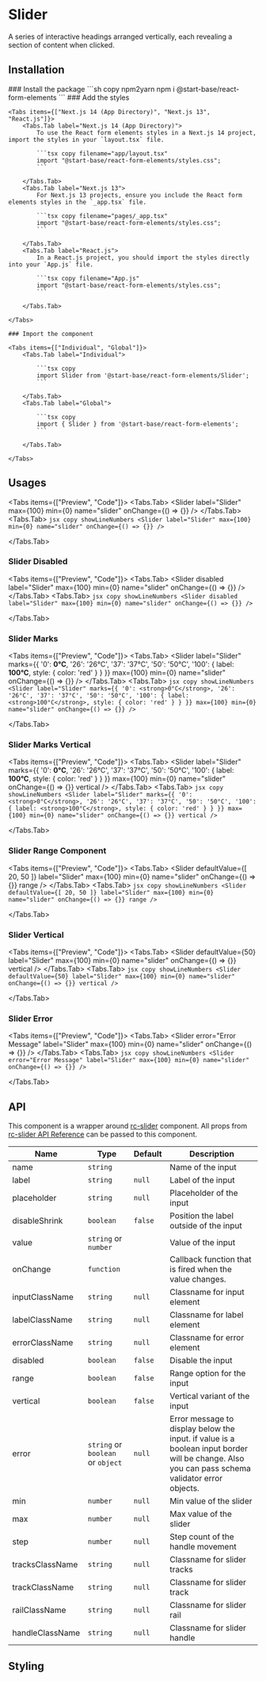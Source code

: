 
# Slider

A series of interactive headings arranged vertically, each revealing a section of content when clicked.

## Installation

<Steps>
    ### Install the package
    ```sh copy npm2yarn
    npm i @start-base/react-form-elements
    ```
    ### Add the styles

    <Tabs items={["Next.js 14 (App Directory)", "Next.js 13", "React.js"]}>
        <Tabs.Tab label="Next.js 14 (App Directory)">
            To use the React form elements styles in a Next.js 14 project, import the styles in your `layout.tsx` file.

            ```tsx copy filename="app/layout.tsx"
            import "@start-base/react-form-elements/styles.css";
            ```

        </Tabs.Tab>
        <Tabs.Tab label="Next.js 13">
            For Next.js 13 projects, ensure you include the React form elements styles in the `_app.tsx` file.

            ```tsx copy filename="pages/_app.tsx"
            import "@start-base/react-form-elements/styles.css";
            ```

        </Tabs.Tab>
        <Tabs.Tab label="React.js">
            In a React.js project, you should import the styles directly into your `App.js` file.

            ```tsx copy filename="App.js"
            import "@start-base/react-form-elements/styles.css";
            ```

        </Tabs.Tab>

    </Tabs>

    ### Import the component

    <Tabs items={["Individual", "Global"]}>
        <Tabs.Tab label="Individual">

            ```tsx copy
            import Slider from '@start-base/react-form-elements/Slider';
            ```

        </Tabs.Tab>
        <Tabs.Tab label="Global">

            ```tsx copy
            import { Slider } from '@start-base/react-form-elements';
            ```

        </Tabs.Tab>

    </Tabs>

</Steps>

## Usages

<Tabs items={["Preview", "Code"]}>
  <Tabs.Tab>
  <Preview height="200px">
   <Slider
      label="Slider"
      max={100}
      min={0}
      name="slider"
      onChange={() => {}}
    />
  </Preview>
  </Tabs.Tab>
  <Tabs.Tab>
    ```jsx copy showLineNumbers
    <Slider
      label="Slider"
      max={100}
      min={0}
      name="slider"
      onChange={() => {}}
    />
    ```

  </Tabs.Tab>
</Tabs>

### Slider Disabled

<Tabs items={["Preview", "Code"]}>
  <Tabs.Tab>
  <Preview height="200px">
    <Slider
      disabled
      label="Slider"
      max={100}
      min={0}
      name="slider"
      onChange={() => {}}
    />
    </Preview>
  </Tabs.Tab>
  <Tabs.Tab>
    ```jsx copy showLineNumbers
    <Slider
      disabled
      label="Slider"
      max={100}
      min={0}
      name="slider"
      onChange={() => {}}
    />
    ```

  </Tabs.Tab>
</Tabs>

### Slider Marks

<Tabs items={["Preview", "Code"]}>
  <Tabs.Tab>
  <Preview height="200px">
      <Slider
      label="Slider"
      marks={{
        '0': <strong>0°C</strong>,
        '26': '26°C',
        '37': '37°C',
        '50': '50°C',
        '100': {
          label: <strong>100°C</strong>,
          style: {
            color: 'red'
          }
        }
      }}
      max={100}
      min={0}
      name="slider"
      onChange={() => {}}
    />
    </Preview>
  </Tabs.Tab>
  <Tabs.Tab>
    ```jsx copy showLineNumbers
    <Slider
      label="Slider"
      marks={{
        '0': <strong>0°C</strong>,
        '26': '26°C',
        '37': '37°C',
        '50': '50°C',
        '100': {
          label: <strong>100°C</strong>,
          style: {
            color: 'red'
          }
        }
      }}
      max={100}
      min={0}
      name="slider"
      onChange={() => {}}
    />
    ```

  </Tabs.Tab>
</Tabs>

### Slider Marks Vertical

<Tabs items={["Preview", "Code"]}>
  <Tabs.Tab>
  <Preview height="400px">
    <Slider
      label="Slider"
      marks={{
        '0': <strong>0°C</strong>,
        '26': '26°C',
        '37': '37°C',
        '50': '50°C',
        '100': {
          label: <strong>100°C</strong>,
          style: {
            color: 'red'
          }
        }
      }}
      max={100}
      min={0}
      name="slider"
      onChange={() => {}}
      vertical
    />
    </Preview>
  </Tabs.Tab>
  <Tabs.Tab>
    ```jsx copy showLineNumbers
    <Slider
      label="Slider"
      marks={{
        '0': <strong>0°C</strong>,
        '26': '26°C',
        '37': '37°C',
        '50': '50°C',
        '100': {
          label: <strong>100°C</strong>,
          style: {
            color: 'red'
          }
        }
      }}
      max={100}
      min={0}
      name="slider"
      onChange={() => {}}
      vertical
    />
    ```

  </Tabs.Tab>
</Tabs>

### Slider Range Component

<Tabs items={["Preview", "Code"]}>
  <Tabs.Tab>
  <Preview height="200px">
   <Slider
      defaultValue={[
        20,
        50
      ]}
      label="Slider"
      max={100}
      min={0}
      name="slider"
      onChange={() => {}}
      range
    />
  </Preview>
  </Tabs.Tab>
  <Tabs.Tab>
    ```jsx copy showLineNumbers
    <Slider
      defaultValue={[
        20,
        50
      ]}
      label="Slider"
      max={100}
      min={0}
      name="slider"
      onChange={() => {}}
      range
    />
    ```

  </Tabs.Tab>
</Tabs>

### Slider Vertical

<Tabs items={["Preview", "Code"]}>
  <Tabs.Tab>
  <Preview height="200px">
   <Slider
      defaultValue={50}
      label="Slider"
      max={100}
      min={0}
      name="slider"
      onChange={() => {}}
      vertical
    />
  </Preview>
  </Tabs.Tab>
  <Tabs.Tab>
    ```jsx copy showLineNumbers
    <Slider
      defaultValue={50}
      label="Slider"
      max={100}
      min={0}
      name="slider"
      onChange={() => {}}
      vertical
    />
    ```

  </Tabs.Tab>
</Tabs>

### Slider Error

<Tabs items={["Preview", "Code"]}>
  <Tabs.Tab>
  <Preview height="200px">
   <Slider
      error="Error Message"
      label="Slider"
      max={100}
      min={0}
      name="slider"
      onChange={() => {}}
    />
  </Preview>
  </Tabs.Tab>
  <Tabs.Tab>
    ```jsx copy showLineNumbers
    <Slider
      error="Error Message"
      label="Slider"
      max={100}
      min={0}
      name="slider"
      onChange={() => {}}
    />
    ```

  </Tabs.Tab>
</Tabs>

## API

This component is a wrapper around [rc-slider](https://slider-react-component.vercel.app/) component. All props from [rc-slider API Reference](https://github.com/react-component/slider?tab=readme-ov-file#api) can be passed to this component.

| Name            | Type                              | Default | Description                                                                                                                                    |
| --------------- | --------------------------------- | ------- | ---------------------------------------------------------------------------------------------------------------------------------------------- |
| name            | `string`                          |         | Name of the input                                                                                                                              |
| label           | `string`                          | `null`  | Label of the input                                                                                                                             |
| placeholder     | `string`                          | `null`  | Placeholder of the input                                                                                                                       |
| disableShrink   | `boolean`                         | `false` | Position the label outside of the input                                                                                                        |
| value           | `string` or `number`              |         | Value of the input                                                                                                                             |
| onChange        | `function`                        |         | Callback function that is fired when the value changes.                                                                                        |
| inputClassName  | `string`                          | `null`  | Classname for input element                                                                                                                    |
| labelClassName  | `string`                          | `null`  | Classname for label element                                                                                                                    |
| errorClassName  | `string`                          | `null`  | Classname for error element                                                                                                                    |
| disabled        | `boolean`                         | `false` | Disable the input                                                                                                                              |
| range           | `boolean`                         | `false` | Range option for the input                                                                                                                     |
| vertical        | `boolean`                         | `false` | Vertical variant of the input                                                                                                                  |
| error           | `string` or `boolean` or `object` | `null`  | Error message to display below the input. if value is a boolean input border will be change. Also you can pass schema validator error objects. |
| min             | `number`                          | `null`  | Min value of the slider                                                                                                                        |
| max             | `number`                          | `null`  | Max value of the slider                                                                                                                        |
| step            | `number`                          | `null`  | Step count of the handle movement                                                                                                              |
| tracksClassName | `string`                          | `null`  | Classname for slider tracks                                                                                                                    |
| trackClassName  | `string`                          | `null`  | Classname for slider track                                                                                                                     |
| railClassName   | `string`                          | `null`  | Classname for slider rail                                                                                                                      |
| handleClassName | `string`                          | `null`  | Classname for slider handle                                                                                                                    |

## Styling
